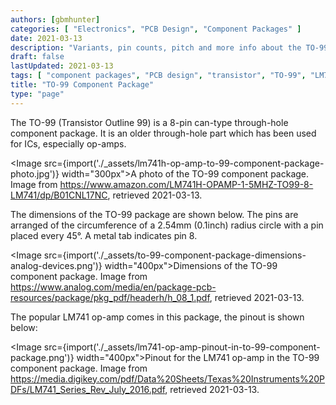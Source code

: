 ```yaml
---
authors: [gbmhunter]
categories: [ "Electronics", "PCB Design", "Component Packages" ]
date: 2021-03-13
description: "Variants, pin counts, pitch and more info about the TO-99 component package."
draft: false
lastUpdated: 2021-03-13
tags: [ "component packages", "PCB design", "transistor", "TO-99", "LM741", "op-amp" ]
title: "TO-99 Component Package"
type: "page"
---
```



The TO-99 (Transistor Outline 99) is a 8-pin can-type through-hole component package. It is an older through-hole part which has been used for ICs, especially op-amps.

<Image src={import('./_assets/lm741h-op-amp-to-99-component-package-photo.jpg')} width="300px">A photo of the TO-99 component package. Image from https://www.amazon.com/LM741H-OPAMP-1-5MHZ-TO99-8-LM741/dp/B01CNL17NC, retrieved 2021-03-13.</Image>

The dimensions of the TO-99 package are shown below. The pins are arranged of the circumference of a 2.54mm (0.1inch) radius circle with a pin placed every 45°. A metal tab indicates pin 8.

<Image src={import('./_assets/to-99-component-package-dimensions-analog-devices.png')} width="400px">Dimensions of the TO-99 component package. Image from https://www.analog.com/media/en/package-pcb-resources/package/pkg_pdf/headerh/h_08_1.pdf, retrieved 2021-03-13.</Image>

The popular LM741 op-amp comes in this package, the pinout is shown below:

<Image src={import('./_assets/lm741-op-amp-pinout-in-to-99-component-package.png')} width="400px">Pinout for the LM741 op-amp in the TO-99 component package. Image from https://media.digikey.com/pdf/Data%20Sheets/Texas%20Instruments%20PDFs/LM741_Series_Rev_July_2016.pdf, retrieved 2021-03-13.</Image>
